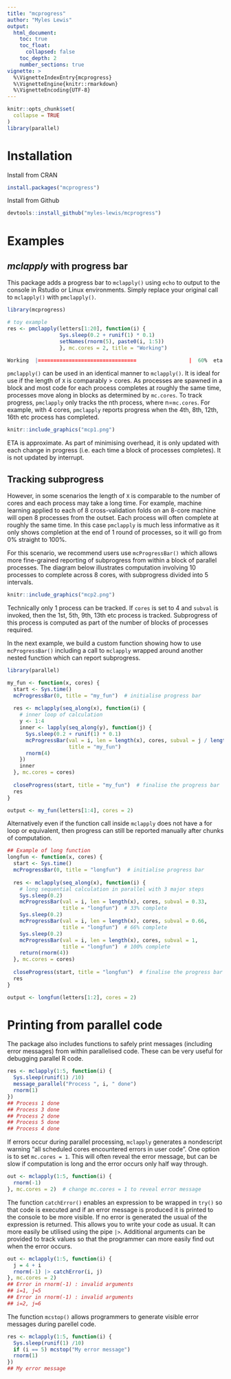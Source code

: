 ```yaml
---
title: "mcprogress"
author: "Myles Lewis"
output:
  html_document:
    toc: true
    toc_float:
      collapsed: false
    toc_depth: 2
    number_sections: true
vignette: >
  %\VignetteIndexEntry{mcprogress}
  %\VignetteEngine{knitr::rmarkdown}
  %\VignetteEncoding{UTF-8}
---
```


```r
knitr::opts_chunk$set(
  collapse = TRUE
)
library(parallel)
```

# Installation

Install from CRAN
```r
install.packages("mcprogress")
```

Install from Github
```r
devtools::install_github("myles-lewis/mcprogress")
```

# Examples

## *mclapply* with progress bar

This package adds a progress bar to `mclapply()` using `echo` to output to the
console in Rstudio or Linux environments. Simply replace your original call to
`mclapply()` with `pmclapply()`.

```r
library(mcprogress)

# toy example
res <- pmclapply(letters[1:20], function(i) {
                 Sys.sleep(0.2 + runif(1) * 0.1)
                 setNames(rnorm(5), paste0(i, 1:5))
                 }, mc.cores = 2, title = "Working")

```

```r
Working  |================================                 |  60%  eta 3.1 secs
```

`pmclapply()` can be used in an identical manner to `mclapply()`. It is ideal
for use if the length of `X` is comparably > cores. As processes are spawned
in a block and most code for each process completes at roughly the same time,
processes move along in blocks as determined by `mc.cores`. To track
progress, `pmclapply` only tracks the nth process, where n=`mc.cores`. For
example, with 4 cores, `pmclapply` reports progress when the 4th, 8th, 12th,
16th etc process has completed.

```r
knitr::include_graphics("mcp1.png")
```

ETA is approximate. As part of minimising overhead, it is only updated with
each change in progress (i.e. each time a block of processes completes). It
is not updated by interrupt.

## Tracking subprogress 

However, in some scenarios the length of `X` is comparable to the number of
cores and each process may take a long time. For example, machine learning
applied to each of 8 cross-validation folds on an 8-core machine will open 8
processes from the outset. Each process will often complete at roughly the
same time. In this case `pmclapply` is much less informative as it only shows
completion at the end of 1 round of processes, so it will go from 0% straight
to 100%.

For this scenario, we recommend users use `mcProgressBar()` which
allows more fine-grained reporting of subprogress from within a block of
parallel processes. The diagram below illustrates computation involving 10
processes to complete across 8 cores, with subprogress divided into 5 intervals.

```r
knitr::include_graphics("mcp2.png")
```

Technically only 1 process can be tracked. If `cores` is set to 4 and `subval`
is invoked, then the 1st, 5th, 9th, 13th etc process is tracked. Subprogress of
this process is computed as part of the number of blocks of processes required.

In the next example, we build a custom function showing how to use
`mcProgressBar()` including a call to `mclapply` wrapped around another nested
function which can report subprogress.

```r
library(parallel)

my_fun <- function(x, cores) {
  start <- Sys.time()
  mcProgressBar(0, title = "my_fun")  # initialise progress bar
  
  res <- mclapply(seq_along(x), function(i) {
    # inner loop of calculation
    y <- 1:4
    inner <- lapply(seq_along(y), function(j) {
      Sys.sleep(0.2 + runif(1) * 0.1)
      mcProgressBar(val = i, len = length(x), cores, subval = j / length(y),
                    title = "my_fun")
      rnorm(4)
    })
    inner
  }, mc.cores = cores)
  
  closeProgress(start, title = "my_fun")  # finalise the progress bar
  res
}

output <- my_fun(letters[1:4], cores = 2)
```

Alternatively even if the function call inside `mclapply` does not have a for
loop or equivalent, then progress can still be reported manually after chunks of
computation.

```r
## Example of long function
longfun <- function(x, cores) {
  start <- Sys.time()
  mcProgressBar(0, title = "longfun")  # initialise progress bar
  
  res <- mclapply(seq_along(x), function(i) {
    # long sequential calculation in parallel with 3 major steps
    Sys.sleep(0.2)
    mcProgressBar(val = i, len = length(x), cores, subval = 0.33,
                  title = "longfun")  # 33% complete
    Sys.sleep(0.2)
    mcProgressBar(val = i, len = length(x), cores, subval = 0.66,
                  title = "longfun")  # 66% complete
    Sys.sleep(0.2)
    mcProgressBar(val = i, len = length(x), cores, subval = 1,
                  title = "longfun")  # 100% complete
    return(rnorm(4))
  }, mc.cores = cores)
  
  closeProgress(start, title = "longfun")  # finalise the progress bar
  res
}

output <- longfun(letters[1:2], cores = 2)
```

# Printing from parallel code

The package also includes functions to safely print messages (including error
messages) from within parallelised code. These can be very useful for debugging
parallel R code.

```r
res <- mclapply(1:5, function(i) {
  Sys.sleep(runif(1) /10)
  message_parallel("Process ", i, " done")
  rnorm(1)
})
## Process 1 done
## Process 3 done
## Process 2 done
## Process 5 done
## Process 4 done
```

If errors occur during parallel processing, `mclapply` generates a nondescript
warning "all scheduled cores encountered errors in user code". One option is to
set `mc.cores = 1`. This will often reveal the error message, but can be slow if
computation is long and the error occurs only half way through.

```r
out <- mclapply(1:5, function(i) {
  rnorm(-1)
}, mc.cores = 2)  # change mc.cores = 1 to reveal error message
```

The function `catchError()` enables an expression to be wrapped in `try()` so
that code is executed and if an error message is produced it is printed to the
console to be more visible. If no error is generated the usual of the expression
is returned. This allows you to write your code as usual. It can more easily be
utilised using the pipe `|>`. Additional arguments can be provided to track
values so that the programmer can more easily find out when the error occurs.

```r
out <- mclapply(1:5, function(i) {
  j = 4 + i
  rnorm(-1) |> catchError(i, j)
}, mc.cores = 2)
## Error in rnorm(-1) : invalid arguments
## i=1, j=5
## Error in rnorm(-1) : invalid arguments
## i=2, j=6
```

The function `mcstop()` allows programmers to generate visible error messages
during parellel code.

```r
res <- mclapply(1:5, function(i) {
  Sys.sleep(runif(1) /10)
  if (i == 5) mcstop("My error message")
  rnorm(1)
})
## My error message
```

